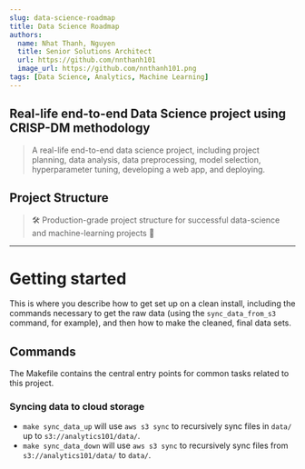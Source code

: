 ```yaml
---
slug: data-science-roadmap
title: Data Science Roadmap
authors:
  name: Nhat Thanh, Nguyen
  title: Senior Solutions Architect
  url: https://github.com/nnthanh101
  image_url: https://github.com/nnthanh101.png
tags: [Data Science, Analytics, Machine Learning]
---
```


## Real-life end-to-end Data Science project using CRISP-DM methodology

> A real-life end-to-end data science project, including project planning, data analysis, data preprocessing, model selection, hyperparameter tuning, developing a web app, and deploying.


## Project Structure

> 🛠 Production-grade project structure for successful data-science and machine-learning projects 🚀

----------

Getting started
===============

This is where you describe how to get set up on a clean install, including the
commands necessary to get the raw data (using the `sync_data_from_s3` command,
for example), and then how to make the cleaned, final data sets.

## Commands

The Makefile contains the central entry points for common tasks related to this project.

### Syncing data to cloud storage

* `make sync_data_up` will use `aws s3 sync` to recursively sync files in `data/` up to `s3://analytics101/data/`.
* `make sync_data_down` will use `aws s3 sync` to recursively sync files from `s3://analytics101/data/` to `data/`.
